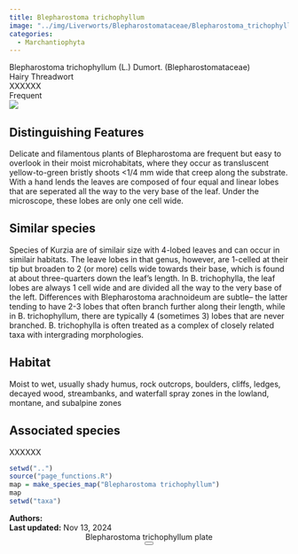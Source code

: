 ```yaml
---
title: Blepharostoma trichophyllum
image: "../img/Liverworts/Blepharostomataceae/Blepharostoma_trichophyllum/macro_pics/Blepharostoma_trichophyllum_JR_02.jpg"
categories:
  - Marchantiophyta
---
```


<div class="info-panel">
 <div class="info-top">
  <div class="taxon-scientific"><span class="taxon-name">Blepharostoma trichophyllum</span> <span class="taxon-authority">(L.) Dumort.</span> <span class="taxon-family">(Blepharostomataceae)</span></div>
  <div class="taxon-common">Hairy Threadwort</div>
 </div>
 <div class="info-bottom">
  <div class="taxon-qnd">XXXXXX</div>
  <div class="taxon-abundance">Frequent</div>
 </div>
</div>
<div class="imerss-content-frame">
 <div class="imerss-image-header">
  <div class="imerss-image-holder imerss-column-left" data-toggle="tooltip" style="background-image: url(../img/Liverworts/Blepharostomataceae/Blepharostoma_trichophyllum/macro_pics/Blepharostoma_trichophyllum_JR_02.jpg)" title="John Reynolds">
  </div>

  <div class="imerss-image-holder imerss-column-right" data-toggle="tooltip" style="background-image: url(../img/Liverworts/Blepharostomataceae/Blepharostoma_trichophyllum/macro_pics/Blepharostoma_trichophyllum_BS_01.jpeg)" title="Brian Starzomski">
  </div>
 
 </div>
 <div class="imerss-content-lower">
  <div class="imerss-column-left">
  <div class="tab-microscope" data-micromodal-trigger="modal-plate">
  <img src="../img/bryo guide microscope.png"/>
  </div>

<h2>Distinguishing Features</h2>

Delicate and filamentous plants of Blepharostoma are frequent but easy to overlook in their moist microhabitats, where they occur as transluscent yellow-to-green bristly shoots &lt;1/4 mm wide that creep along the substrate. With a hand lends the leaves are composed of four equal and linear lobes that are seperated all the way to the very base of the leaf. Under the microscope, these lobes are only one cell wide. 

<h2>Similar species</h2>

Species of Kurzia are of similair size with 4-lobed leaves and can occur in similair habitats. The leave lobes in that genus, however, are 1-celled at their tip but broaden to 2 (or more) cells wide towards their base, which is found at about three-quarters down the leaf's length. In B. trichophylla, the leaf lobes are always 1 cell wide and are divided all the way to the very base of the left. Differences with Blepharostoma arachnoideum are subtle-- the latter tending to have 2-3 lobes that often branch further along their length, while in B. trichophyllum, there are typically 4 (sometimes 3) lobes that are never branched. B. trichophylla is often treated as a complex of closely related taxa with intergrading morphologies. 

<h2>Habitat</h2>

Moist to wet, usually shady humus, rock outcrops, boulders, cliffs, ledges, decayed wood, streambanks, and waterfall spray zones in the lowland, montane, and subalpine zones

<h2>Associated species</h2>

XXXXXX
</div>

<div class="imerss-column-right">

<div class="imerss-image-holder imerss-column-right" data-toggle="tooltip" style="background-image: url(../img/Liverworts/Blepharostomataceae/Blepharostoma_trichophyllum/macro_pics/Blepharostoma_trichophyllum_JR_01.jpg)" title="John Reynolds">
</div>

<div class="imerss-map-holder">
```r
setwd("..")
source("page_functions.R")
map = make_species_map("Blepharostoma trichophyllum")
map
setwd("taxa")
```
</div>

</div>

</div>
</div>

<div class="taxon-footer">
 <div class="taxon-authors"><b>Authors:</b> <span></span></div>
 <div class="taxon-update"><b>Last updated:</b> <span>Nov 13, 2024</span></div>
</div>

<div class="modal micromodal-slide" id="modal-plate" aria-hidden="true">
 <div class="modal__overlay" tabindex="-1" data-micromodal-close>
  <div class="modal__container" role="dialog" aria-modal="true" aria-labelledby="modal-plate-title" >
   <header class="modal__header">
   <div class="modal__title" id="modal-plate-title">
  Blepharostoma trichophyllum plate
   </div>
   <button class="modal__close" aria-label="Close" data-micromodal-close></button>
   </header>
  <div class="modal__content" id="modal-plate-content">
   <div class="imerss-image-holder" data-toggle="tooltip" style="background-image: url(../img/XXXXX)" title="XXXXX">
  </div>
  </div>
  </div>
 </div>
</div>

<script src="../js/micromodal.min.js"></script>
<link href="../css/style-taxon.css" rel="stylesheet">
<link href="../css/micromodal.css" rel="stylesheet">

<script>
MicroModal.init();
</script>

